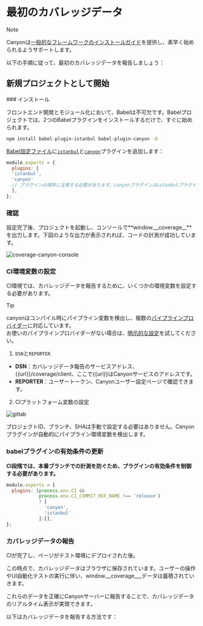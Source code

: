 
# 最初のカバレッジデータ

> [!NOTE]
>
> Canyonは[一般的なフレームワークのインストールガイド](/documentation/installation/getting-started)を提供し、素早く始められるようサポートします。

以下の手順に従って、最初のカバレッジデータを報告しましょう：

## 新規プロジェクトとして開始

<Steps>
  ### インストール

フロントエンド開発とモジュール化において、Babelは不可欠です。Babelプロジェクトでは、2つのBabelプラグインをインストールするだけで、すぐに始められます。

```sh npm2yarn
npm install babel-plugin-istanbul babel-plugin-canyon -D
```

[Babel設定ファイル](https://babeljs.io/docs/config-files#configuration-file-types)に[`istanbul`](https://www.npmjs.com/package/babel-plugin-istanbul)と[`canyon`](https://www.npmjs.com/package/babel-plugin-canyon)プラグインを追加します：

  ```js filename="babel.config.js" {3,4} copy
  module.exports = {
    plugins: [
    'istanbul',
    'canyon'
    // プラグインの順序に注意する必要があります。canyonプラグインはistanbulプラグインの後にある必要があります
    ],
  };
  ```

### 確認

設定完了後、プロジェクトを起動し、コンソールで**window.\_\_coverage\_\_**を出力します。下図のような出力が表示されれば、コードの計測が成功しています。

![coverage-canyon-console](https://cdn.jsdelivr.net/gh/canyon-project/assets/docs/static/documentation/getting-started/first-coverage/coverage-canyon-console.png)

### CI環境変数の設定

CI環境では、カバレッジデータを報告するために、いくつかの環境変数を設定する必要があります。

> [!TIP]
>
> canyonはコンパイル時にパイプライン変数を検出し、複数の[パイプラインプロバイダー](/documentation/reference/provider)に対応しています。<br/>
> お使いのパイプラインプロバイダーがない場合は、[明示的な設定](/documentation/ecosystem/babel-plugin-canyon#配置)を試してください。


1. `DSN`と`REPORTER`

- **DSN**：カバレッジデータ報告のサービスアドレス、\{\{url\}\}/coverage/client、ここで\{\{url\}\}はCanyonサービスのアドレスです。
- **REPORTER**：ユーザートークン、Canyonユーザー設定ページで確認できます。

2. CIプラットフォーム変数の設定

![gitlab](https://cdn.jsdelivr.net/gh/canyon-project/assets/docs/static/documentation/getting-started/first-coverage/gitlab-var-config.png)

<Callout type="info" emoji="ℹ️">
  プロジェクトID、ブランチ、SHAは手動で設定する必要はありません。Canyonプラグインが自動的にパイプライン環境変数を検出します。
</Callout>

  ### babelプラグインの有効条件の更新

  __CI段階では、本番ブランチでの計測を防ぐため、プラグインの有効条件を制御する必要があります。__

  ```js {2,3} copy
  module.exports = {
    plugins: (process.env.CI &&
              process.env.CI_COMMIT_REF_NAME !== 'release')
              ? [
                'canyon',
                'istanbul'
              ]:[],
  };
  ```

  ### カバレッジデータの報告

  CIが完了し、ページがテスト環境にデプロイされた後。

  この時点で、カバレッジデータはブラウザに保存されています。ユーザーの操作やUI自動化テストの実行に伴い、window.__coverage___データは蓄積されていきます。

  これらのデータを正確にCanyonサーバーに報告することで、カバレッジデータのリアルタイム表示が実現できます。


  以下はカバレッジデータを報告する方法です：

  <Cards>
  <Cards.Card
    title="UI自動化テスト"
    href="/documentation/end-to-end-testing/playwright"
  />
  <Cards.Card
    title="手動テスト"
    href="/documentation/ecosystem/canyon-extension"
  />
</Cards>
</Steps>
